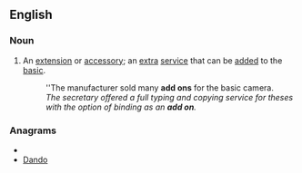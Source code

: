 ==English==

===Noun===
{{en-noun}}

# An [[extension]] or [[accessory]]; an [[extra]] [[service]] that can be [[added]] to the [[basic]].
#: ''The manufacturer sold many '''add ons''' for the basic camera.
#: ''The secretary offered a full typing and copying service for theses with the option of binding as an '''add on'''.''

===Anagrams===
* {{alphagram|addno}}
* [[Dando#English|Dando]]